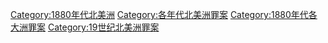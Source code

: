 [[Category:1880年代北美洲|Category:1880年代北美洲]]
[[Category:各年代北美洲罪案|Category:各年代北美洲罪案]]
[[Category:1880年代各大洲罪案|Category:1880年代各大洲罪案]]
[[Category:19世纪北美洲罪案|Category:19世纪北美洲罪案]]